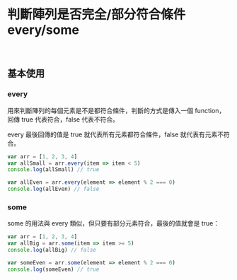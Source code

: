# 判斷陣列是否完全/部分符合條件 every/some

&nbsp;

## 基本使用

### every

用來判斷陣列的每個元素是不是都符合條件，判斷的方式是傳入一個 function，回傳 true 代表符合，false 代表不符合。

every 最後回傳的值是 true 就代表所有元素都符合條件，false 就代表有元素不符合。

``` js
var arr = [1, 2, 3, 4]
var allSmall = arr.every(item => item < 5)
console.log(allSmall) // true

var allEven = arr.every(element => element % 2 === 0)
console.log(allEven) // false
```

### some

some 的用法與 every 類似，但只要有部分元素符合，最後的值就會是 true：

``` js
var arr = [1, 2, 3, 4]
var allBig = arr.some(item => item >= 5)
console.log(allBig) // false

var someEven = arr.some(element => element % 2 === 0)
console.log(someEven) // true
```

